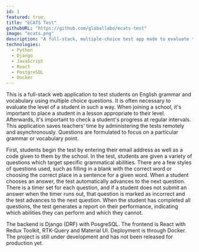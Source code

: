 ```yaml
---
id: 1
featured: true,
title: "ECATS Test"
githubURL: "https://github.com/globallabo/ecats-test"
image: "ecats.png"
description: "A full-stack, multiple-choice test app made to evaluate the English level of Japanese EFL/ESL students."
technologies:
  - Python
  - Django
  - JavaScript
  - React
  - PostgreSQL
  - Docker
---
```


This is a full-stack web application to test students on English grammar and vocabulary using multiple choice questions. It is often necessary to evaluate the level of a student in such a way. When joining a school, it's important to place a student in a lesson appropriate to their level. Afterwards, it's important to check a student's progress at regular intervals. This application saves teachers' time by administering the tests remotely and asynchronously. Questions are formulated to focus on a particular grammar or vocabulary point.

First, students begin the test by entering their email address as well as a code given to them by the school. In the test, students are given a variety of questions which target specific grammatical abilities. There are a few styles of questions used, such as filling in a blank with the correct word or choosing the correct place in a sentence for a given word. When a student chooses an answer, the test automatically advances to the next question. There is a timer set for each question, and if a student does not submit an answer when the timer runs out, that question is marked as incorrect and the test advances to the next question. When the student has completed all questions, the test generates a report on their performance, indicating which abilities they can perform and which they cannot.

The backend is Django (DRF) with PosgreSQL. The frontend is React with Redux Toolkit, RTK-Query and Material UI. Deployment is through Docker. The project is still under development and has not been released for production yet.
